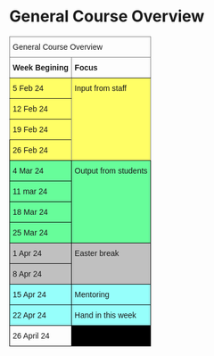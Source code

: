 # General Course Overview {-}

<style type="text/css">
.tg  {border-collapse:collapse;border-spacing:0;}
.tg td{border-color:black;border-style:solid;border-width:1px;font-family:Arial, sans-serif;font-size:14px;
  overflow:hidden;padding:10px 5px;word-break:normal;}
.tg th{border-color:black;border-style:solid;border-width:1px;font-family:Arial, sans-serif;font-size:14px;
  font-weight:normal;overflow:hidden;padding:10px 5px;word-break:normal;}
.tg .tg-kusv{background-color:#fffe65;border-color:inherit;text-align:left;vertical-align:top}
.tg .tg-1o19{background-color:#67fd9a;text-align:left;vertical-align:top}
.tg .tg-glna{background-color:#fffe65;text-align:left;vertical-align:top}
.tg .tg-0pky{border-color:inherit;text-align:left;vertical-align:top}
.tg .tg-fymr{border-color:inherit;font-weight:bold;text-align:left;vertical-align:top}
.tg .tg-y6fn{background-color:#c0c0c0;text-align:left;vertical-align:top}
.tg .tg-4aw5{background-color:#96fffb;text-align:left;vertical-align:top}
.tg .tg-0lax{text-align:left;vertical-align:top}
.tg .tg-8m24{background-color:#000000;text-align:left;vertical-align:top}
</style>
<table class="tg">
<thead>
  <tr>
    <th class="tg-0pky" colspan="2">General Course Overview</th>
  </tr>
</thead>
<tbody>
  <tr>
    <td class="tg-fymr">Week Begining</td>
    <td class="tg-fymr">Focus</td>
  </tr>
  <tr>
    <td class="tg-kusv">5 Feb 24</td>
    <td class="tg-kusv" rowspan="4">Input from staff</td>
  </tr>
  <tr>
    <td class="tg-kusv">12 Feb 24</td>
  </tr>
  <tr>
    <td class="tg-kusv">19 Feb 24</td>
  </tr>
  <tr>
    <td class="tg-glna">26 Feb 24</td>
  </tr>
  <tr>
    <td class="tg-1o19">4 Mar 24</td>
    <td class="tg-1o19" rowspan="4">Output from students</td>
  </tr>
  <tr>
    <td class="tg-1o19">11 mar 24</td>
  </tr>
  <tr>
    <td class="tg-1o19">18 Mar 24</td>
  </tr>
  <tr>
    <td class="tg-1o19">25 Mar 24</td>
  </tr>
  <tr>
    <td class="tg-y6fn">1 Apr 24</td>
    <td class="tg-y6fn" rowspan="2">Easter break</td>
  </tr>
  <tr>
    <td class="tg-y6fn">8 Apr 24</td>
  </tr>
  <tr>
    <td class="tg-4aw5">15 Apr 24</td>
    <td class="tg-4aw5">Mentoring</td>
  </tr>
  <tr>
    <td class="tg-4aw5">22 Apr 24</td>
    <td class="tg-4aw5">Hand in this week</td>
  </tr>
  <tr>
    <td class="tg-0lax">26 April 24</td>
    <td class="tg-8m24"></td>
  </tr>
</tbody>
</table>
